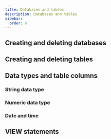 ```yaml
---
title: Databases and tables
description: Databases and tables
sidebar:
  order: 6
---
```


## Creating and deleting databases

## Creating and deleting tables

## Data types and table columns

### String data type

### Numeric data type

### Date and time

## VIEW statements
